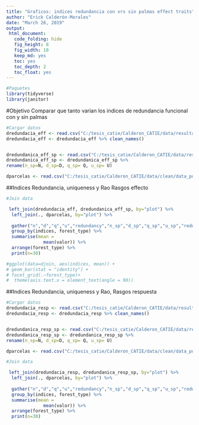 ```yaml
---
title: "Graficos: indices redundancia con vrs sin palmas effect traits"
author: "Erick Calderón-Morales"
date: "March 26, 2019"
output:   
 html_document:
   code_folding: hide
   fig_height: 8
   fig_width: 10
   keep_md: yes
   toc: yes
   toc_depth: 2
   toc_float: yes
---
```


```r
#Paquetes
library(tidyverse)
library(janitor)
```


#Objetivo
Comparar que tanto varian los indices de redundancia funcional con y sin palmas


```r
#Cargar datos
dredundacia_eff <- read.csv("C:/tesis_catie/Calderon_CATIE/data/resultados_csv/data_indices_eff_redundancy.csv", header = T)
dredundacia_eff <- dredundacia_eff %>% clean_names()


dredundanica_eff_sp <- read.csv("C:/tesis_catie/Calderon_CATIE/data/resultados_csv/data_indices_eff_redundancy_sp.csv", header=T)
dredundanica_eff_sp <- dredundanica_eff_sp %>% 
rename(n_sp=N, d_sp=D, q_sp= Q, u_sp= U)

dparcelas <- read.csv("C:/tesis_catie/Calderon_CATIE/data/clean/data_posicion_parcelas.csv", header=T)

```



##Indices Redundancia, uniqueness y Rao Rasgos effecto
```r
#Join data

 left_join(dredundacia_eff, dredundanica_eff_sp, by="plot") %>% 
  left_join(., dparcelas, by="plot") %>% 
  
  gather("n","d","q","u","redundancy","n_sp","d_sp","q_sp","u_sp","redundancy_sp",key="indices", value ="valor") %>% 
  group_by(indices, forest_type) %>% 
  summarise(mean = 
              mean(valor)) %>% 
  arrange(forest_type) %>% 
  print(n=30)

#ggplot(data=djoin, aes(indices, mean)) + 
# geom_bar(stat = "identity") + 
# facet_grid(.~forest_type)+
#  theme(axis.text.x = element_text(angle = 90))
```

##Indices Redundancia, uniqueness y Rao, Rasgos respuesta

```r
#Cargar datos
dredundacia_resp <- read.csv("C:/tesis_catie/Calderon_CATIE/data/resultados_csv/data_indices_resp_redundancy.csv", header = T)
dredundacia_resp <- dredundacia_resp %>% clean_names()


dredundanica_resp_sp <- read.csv("C:/tesis_catie/Calderon_CATIE/data/resultados_csv/data_indices_resp_redundancy_sp.csv", header=T)
dredundanica_resp_sp <- dredundanica_resp_sp %>% 
rename(n_sp=N, d_sp=D, q_sp= Q, u_sp= U)

dparcelas <- read.csv("C:/tesis_catie/Calderon_CATIE/data/clean/data_posicion_parcelas.csv", header=T)

```


```r
#Join data

 left_join(dredundacia_resp, dredundanica_resp_sp, by="plot") %>% 
  left_join(., dparcelas, by="plot") %>% 
  
  gather("n","d","q","u","redundancy","n_sp","d_sp","q_sp","u_sp","redundancy_sp",key="indices", value ="valor") %>% 
  group_by(indices, forest_type) %>% 
  summarise(mean = 
              mean(valor)) %>% 
  arrange(forest_type) %>% 
  print(n=30)

```


